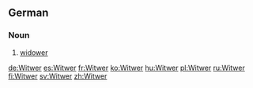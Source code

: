 ==German==

===Noun===
{{de-noun|m|Witwers|Witwer}}

# [[widower]]

[[de:Witwer]]
[[es:Witwer]]
[[fr:Witwer]]
[[ko:Witwer]]
[[hu:Witwer]]
[[pl:Witwer]]
[[ru:Witwer]]
[[fi:Witwer]]
[[sv:Witwer]]
[[zh:Witwer]]